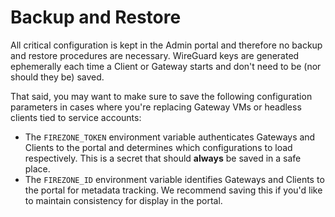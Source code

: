 # Backup and Restore

All critical configuration is kept in the Admin portal and therefore no backup
and restore procedures are necessary. WireGuard keys are generated ephemerally
each time a Client or Gateway starts and don't need to be (nor should they be)
saved.

That said, you may want to make sure to save the following configuration
parameters in cases where you're replacing Gateway VMs or headless clients tied
to service accounts:

- The `FIREZONE_TOKEN` environment variable authenticates Gateways and Clients
  to the portal and determines which configurations to load respectively. This
  is a secret that should **always** be saved in a safe place.
- The `FIREZONE_ID` environment variable identifies Gateways and Clients to the
  portal for metadata tracking. We recommend saving this if you'd like to
  maintain consistency for display in the portal.
